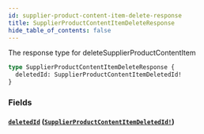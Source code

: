 ```yaml
---
id: supplier-product-content-item-delete-response
title: SupplierProductContentItemDeleteResponse
hide_table_of_contents: false
---
```



The response type for deleteSupplierProductContentItem

```graphql
type SupplierProductContentItemDeleteResponse {
  deletedId: SupplierProductContentItemDeletedId!
}
```


### Fields

#### [`deletedId`](#) ([`SupplierProductContentItemDeletedId!`](/supply/api/graphql-admin/reference/objects/supplier-product-content-item-deleted-id))






